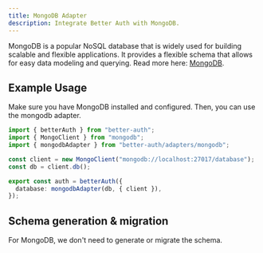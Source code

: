 ```yaml
---
title: MongoDB Adapter
description: Integrate Better Auth with MongoDB.
---
```


MongoDB is a popular NoSQL database that is widely used for building scalable and flexible applications. It provides a flexible schema that allows for easy data modeling and querying.
Read more here: [MongoDB](https://www.mongodb.com/).

## Example Usage

Make sure you have MongoDB installed and configured.
Then, you can use the mongodb adapter.

```ts title="auth.ts"
import { betterAuth } from "better-auth";
import { MongoClient } from "mongodb";
import { mongodbAdapter } from "better-auth/adapters/mongodb";

const client = new MongoClient("mongodb://localhost:27017/database");
const db = client.db();

export const auth = betterAuth({
  database: mongodbAdapter(db, { client }),
});
```

## Schema generation & migration

For MongoDB, we don't need to generate or migrate the schema.